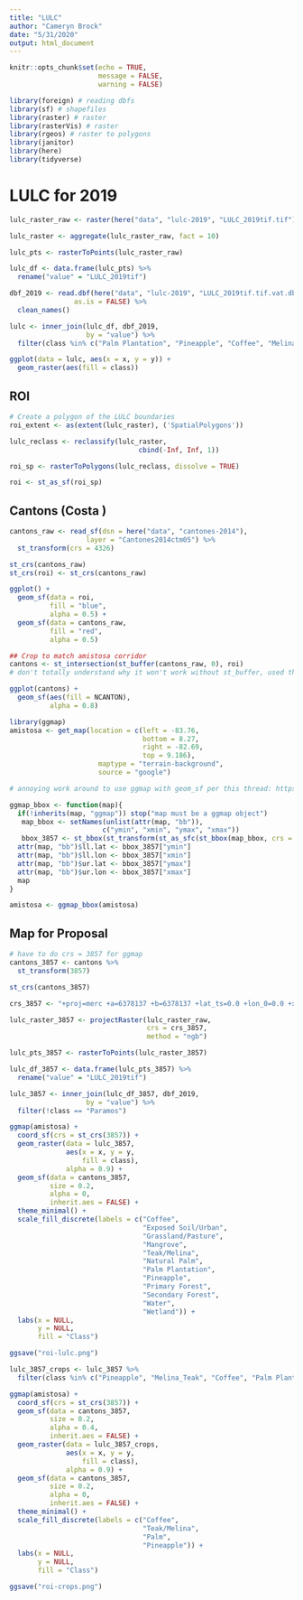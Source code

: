 ```yaml
---
title: "LULC"
author: "Cameryn Brock"
date: "5/31/2020"
output: html_document
---
```


```r
knitr::opts_chunk$set(echo = TRUE,
                      message = FALSE,
                      warning = FALSE)
```

```r
library(foreign) # reading dbfs
library(sf) # shapefiles
library(raster) # raster
library(rasterVis) # raster
library(rgeos) # raster to polygons
library(janitor) 
library(here)
library(tidyverse)
```


# LULC for 2019
```r
lulc_raster_raw <- raster(here("data", "lulc-2019", "LULC_2019tif.tif"))

lulc_raster <- aggregate(lulc_raster_raw, fact = 10)

lulc_pts <- rasterToPoints(lulc_raster_raw)

lulc_df <- data.frame(lulc_pts) %>% 
  rename("value" = "LULC_2019tif")

dbf_2019 <- read.dbf(here("data", "lulc-2019", "LULC_2019tif.tif.vat.dbf"),
                as.is = FALSE) %>% 
  clean_names()

lulc <- inner_join(lulc_df, dbf_2019, 
                   by = "value") %>% 
  filter(class %in% c("Palm Plantation", "Pineapple", "Coffee", "Melina_Teak"))

ggplot(data = lulc, aes(x = x, y = y)) + 
  geom_raster(aes(fill = class))

```

## ROI 
```r
# Create a polygon of the LULC boundaries
roi_extent <- as(extent(lulc_raster), ('SpatialPolygons'))

lulc_reclass <- reclassify(lulc_raster,
                                cbind(-Inf, Inf, 1))

roi_sp <- rasterToPolygons(lulc_reclass, dissolve = TRUE) 

roi <- st_as_sf(roi_sp)
```

## Cantons (Costa )
```r
cantons_raw <- read_sf(dsn = here("data", "cantones-2014"), 
                   layer = "Cantones2014ctm05") %>% 
  st_transform(crs = 4326)

st_crs(cantons_raw)
st_crs(roi) <- st_crs(cantons_raw)

ggplot() +
  geom_sf(data = roi,
          fill = "blue",
          alpha = 0.5) +
  geom_sf(data = cantons_raw,
          fill = "red",
          alpha = 0.5)

## Crop to match amistosa corridor
cantons <- st_intersection(st_buffer(cantons_raw, 0), roi)
# don't totally understand why it won't work without st_buffer, used that per this thread https://github.com/r-spatial/sf/issues/347

ggplot(cantons) + 
  geom_sf(aes(fill = NCANTON),
          alpha = 0.8)
```

```r
library(ggmap)
amistosa <- get_map(location = c(left = -83.76,
                                 bottom = 8.27,
                                 right = -82.69,
                                 top = 9.186),
                      maptype = "terrain-background",
                      source = "google")

# annoying work around to use ggmap with geom_sf per this thread: https://stackoverflow.com/questions/47749078/how-to-put-a-geom-sf-produced-map-on-top-of-a-ggmap-produced-raster/50844502#50844502

ggmap_bbox <- function(map){
  if(!inherits(map, "ggmap")) stop("map must be a ggmap object")
   map_bbox <- setNames(unlist(attr(map, "bb")), 
                       c("ymin", "xmin", "ymax", "xmax"))
   bbox_3857 <- st_bbox(st_transform(st_as_sfc(st_bbox(map_bbox, crs = 4326)), 3857))
  attr(map, "bb")$ll.lat <- bbox_3857["ymin"]
  attr(map, "bb")$ll.lon <- bbox_3857["xmin"]
  attr(map, "bb")$ur.lat <- bbox_3857["ymax"]
  attr(map, "bb")$ur.lon <- bbox_3857["xmax"]
  map
}

amistosa <- ggmap_bbox(amistosa)
```


## Map for Proposal
```r
# have to do crs = 3857 for ggmap 
cantons_3857 <- cantons %>% 
  st_transform(3857)

st_crs(cantons_3857)

crs_3857 <- "+proj=merc +a=6378137 +b=6378137 +lat_ts=0.0 +lon_0=0.0 +x_0=0.0 +y_0=0 +k=1.0 +units=m +nadgrids=@null +wktext +no_defs"

lulc_raster_3857 <- projectRaster(lulc_raster_raw, 
                                  crs = crs_3857, 
                                  method = "ngb")

lulc_pts_3857 <- rasterToPoints(lulc_raster_3857)

lulc_df_3857 <- data.frame(lulc_pts_3857) %>% 
  rename("value" = "LULC_2019tif")

lulc_3857 <- inner_join(lulc_df_3857, dbf_2019, 
                   by = "value") %>% 
  filter(!class == "Paramos")
```


```r
ggmap(amistosa) + 
  coord_sf(crs = st_crs(3857)) + 
  geom_raster(data = lulc_3857, 
              aes(x = x, y = y,
                  fill = class),
              alpha = 0.9) +
  geom_sf(data = cantons_3857,
          size = 0.2,
          alpha = 0,
          inherit.aes = FALSE) +
  theme_minimal() + 
  scale_fill_discrete(labels = c("Coffee",
                                 "Exposed Soil/Urban",
                                 "Grassland/Pasture",
                                 "Mangrove",
                                 "Teak/Melina",
                                 "Natural Palm",
                                 "Palm Plantation",
                                 "Pineapple",
                                 "Primary Forest",
                                 "Secondary Forest",
                                 "Water",
                                 "Wetland")) +
  labs(x = NULL,
       y = NULL,
       fill = "Class")

ggsave("roi-lulc.png")
```

```r

lulc_3857_crops <- lulc_3857 %>% 
  filter(class %in% c("Pineapple", "Melina_Teak", "Coffee", "Palm Plantation"))

ggmap(amistosa) + 
  coord_sf(crs = st_crs(3857)) + 
  geom_sf(data = cantons_3857,
          size = 0.2,
          alpha = 0.4,
          inherit.aes = FALSE) +
  geom_raster(data = lulc_3857_crops, 
              aes(x = x, y = y,
                  fill = class),
              alpha = 0.9) +
  geom_sf(data = cantons_3857,
          size = 0.2,
          alpha = 0,
          inherit.aes = FALSE) +
  theme_minimal() + 
  scale_fill_discrete(labels = c("Coffee",
                                 "Teak/Melina",
                                 "Palm",
                                 "Pineapple")) +
  labs(x = NULL,
       y = NULL,
       fill = "Class")

ggsave("roi-crops.png")

```


